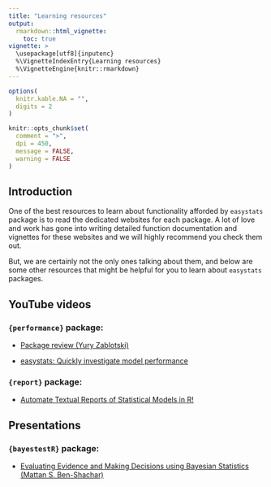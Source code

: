 ```yaml
---
title: "Learning resources"
output: 
  rmarkdown::html_vignette:
    toc: true
vignette: >
  \usepackage[utf8]{inputenc}
  %\VignetteIndexEntry{Learning resources}
  %\VignetteEngine{knitr::rmarkdown}
---
```


```r
options(
  knitr.kable.NA = "",
  digits = 2
)

knitr::opts_chunk$set(
  comment = ">",
  dpi = 450,
  message = FALSE,
  warning = FALSE
)
```

## Introduction

One of the best resources to learn about functionality afforded by `easystats` package is to read the dedicated websites for each package. A lot of love and work has gone into writing detailed function documentation and vignettes for these websites and we will highly recommend you check them out.

But, we are certainly not the only ones talking about them, and below are some other resources that might be helpful for you to learn about `easystats` packages.

## YouTube videos

### `{performance}` package:

- [Package review (Yury Zablotski)](https://www.youtube.com/watch?v=EPIxQ5i5oxs)

- [easystats: Quickly investigate model performance](https://www.youtube.com/watch?v=Bi8sHIo3s1Y)

### `{report}` package:
  
- [Automate Textual Reports of Statistical Models in R!](https://www.youtube.com/watch?v=_ypkrGyqyZ4)  


## Presentations

### `{bayestestR}` package:

 - [Evaluating Evidence and Making Decisions using Bayesian Statistics (Mattan S. Ben-Shachar)](https://mattansb.github.io/bayesian-evidence)
